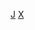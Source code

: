 {{Catnav|頁面分類|總類|維基百科模板|條目信息與編輯模板|小作品模板|地理小作品模板|亞洲小作品模板|東亞小作品模板}}
{{Catnav|頁面分類|地理|国家|亚洲国家|日本|日本模板}}
[[Category:東亞小作品模板|J]]
[[Category:日本模板|X]]